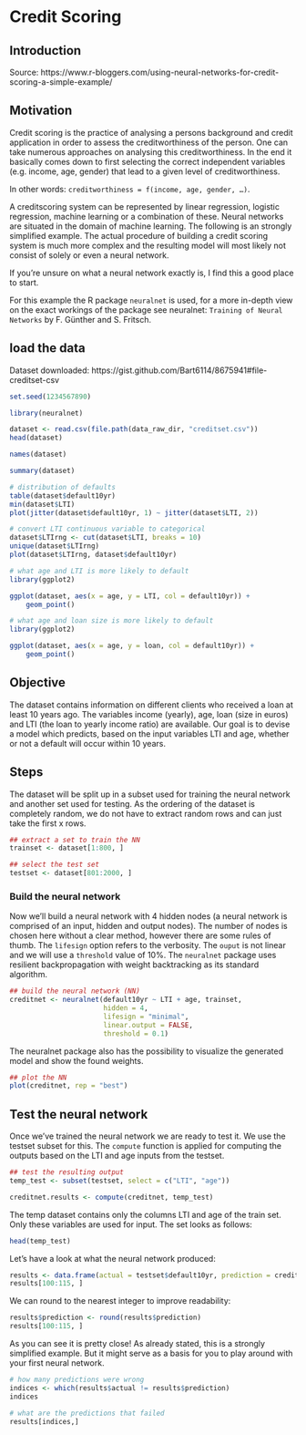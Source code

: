 # Credit Scoring

## Introduction

Source: https://www.r-bloggers.com/using-neural-networks-for-credit-scoring-a-simple-example/

## Motivation
Credit scoring is the practice of analysing a persons background and credit application in order to assess the creditworthiness of the person. One can take numerous approaches on analysing this creditworthiness. In the end it basically comes down to first selecting the correct independent variables (e.g. income, age, gender) that lead to a given level of creditworthiness. 

In other words: `creditworthiness = f(income, age, gender, …)`. 

A creditscoring system can be represented by linear regression, logistic regression, machine learning or a combination of these. Neural networks are situated in the domain of machine learning. The following is an strongly simplified example. The actual procedure of building a credit scoring system is much more complex and the resulting model will most likely not consist of solely or even a neural network.

If you’re unsure on what a neural network exactly is, I find this a good place to start.

For this example the R package `neuralnet` is used, for a more in-depth view on the exact workings of the package see neuralnet: `Training of Neural Networks` by F. Günther and S. Fritsch.

## load the data
Dataset downloaded: https://gist.github.com/Bart6114/8675941#file-creditset-csv


```r
set.seed(1234567890)

library(neuralnet)

dataset <- read.csv(file.path(data_raw_dir, "creditset.csv"))
head(dataset)
```

```r
names(dataset)
```

```r
summary(dataset)
```


```r
# distribution of defaults
table(dataset$default10yr)
min(dataset$LTI)
plot(jitter(dataset$default10yr, 1) ~ jitter(dataset$LTI, 2))
```

```r
# convert LTI continuous variable to categorical
dataset$LTIrng <- cut(dataset$LTI, breaks = 10)
unique(dataset$LTIrng)
plot(dataset$LTIrng, dataset$default10yr)
```

```r
# what age and LTI is more likely to default
library(ggplot2)

ggplot(dataset, aes(x = age, y = LTI, col = default10yr)) +
    geom_point()
```

```r
# what age and loan size is more likely to default
library(ggplot2)

ggplot(dataset, aes(x = age, y = loan, col = default10yr)) +
    geom_point()
```


## Objective
The dataset contains information on different clients who received a loan at least 10 years ago. The variables income (yearly), age, loan (size in euros) and LTI (the loan to yearly income ratio) are available. Our goal is to devise a model which predicts, based on the input variables LTI and age, whether or not a default will occur within 10 years.

## Steps

The dataset will be split up in a subset used for training the neural network and another set used for testing. As the ordering of the dataset is completely random, we do not have to extract random rows and can just take the first x rows.

```r
## extract a set to train the NN
trainset <- dataset[1:800, ]

## select the test set
testset <- dataset[801:2000, ]
```


### Build the neural network
Now we’ll build a neural network with 4 hidden nodes (a neural network is comprised of an input, hidden and output nodes). The number of nodes is chosen here without a clear method, however there are some rules of thumb. The `lifesign` option refers to the verbosity. The `ouput` is not linear and we will use a `threshold` value of 10%. The `neuralnet` package uses resilient backpropagation with weight backtracking as its standard algorithm.

```r
## build the neural network (NN)
creditnet <- neuralnet(default10yr ~ LTI + age, trainset, 
                       hidden = 4, 
                       lifesign = "minimal", 
                       linear.output = FALSE, 
                       threshold = 0.1)
```

The neuralnet package also has the possibility to visualize the generated model and show the found weights.

```r
## plot the NN
plot(creditnet, rep = "best")
```

## Test the neural network
Once we’ve trained the neural network we are ready to test it. We use the testset subset for this. The `compute` function is applied for computing the outputs based on the LTI and age inputs from the testset.

```r
## test the resulting output
temp_test <- subset(testset, select = c("LTI", "age"))

creditnet.results <- compute(creditnet, temp_test)
```

The temp dataset contains only the columns LTI and age of the train set. Only these variables are used for input. The set looks as follows:

```r
head(temp_test)
```

Let’s have a look at what the neural network produced:

```r
results <- data.frame(actual = testset$default10yr, prediction = creditnet.results$net.result)
results[100:115, ]
```

We can round to the nearest integer to improve readability:

```r
results$prediction <- round(results$prediction)
results[100:115, ]
```

As you can see it is pretty close! As already stated, this is a strongly simplified example. But it might serve as a basis for you to play around with your first neural network.

```r
# how many predictions were wrong
indices <- which(results$actual != results$prediction)
indices
```

```r
# what are the predictions that failed
results[indices,]
```

